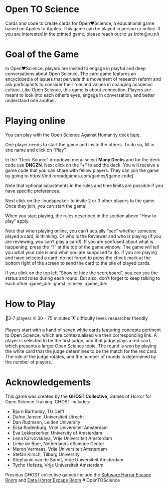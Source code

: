 # Open TO Science
Cards and code to create cards for Open❤️Science, a educational game based on Apples to Apples.
This game can be played in person or online. If you are interested in the printed game, please reach out to us (rdm@vu.nl)

# Goal of the Game
In Open❤️Science, players are invited to engage in playful and deep conversations about Open Science. The card game features an encyclopedia of issues that pervade this movement of research reform and ask participants to consider their role and values in changing academic culture. Like Open Science, this game is about connection. Players are meant to look into each other’s eyes, engage in conversation, and better understand one another. 


# Playing online

You can play with the Open Science Against Humanity deck <a href="https://md.rereadgames.com/" target="_blank">here</a>.

One player needs to start the game and invite the others. To do so, fill in one name and click on "Play". 


In the "Deck Source" dropdown menu select **Many Decks** and for the deck code use **DNGZN**. Next click on the "+" to add the deck. You will receive a game code that you can share with fellow players. They can join the game by going to https://md.rereadgames.com/games/[game code]

Note that optional adjustments in the rules and time limits are possible if you have specific preferences.


Next click on the :loudspeaker: to invite 2 or 3 other players to the game.
Once they join, you can start the game!

When you start playing, the rules described in the section above "How to play" apply.

Note that when playing online, you can't actually "see" whether someone played a card, is thinking. Or who is the Reviewer and who is playing (if you are reviewing, you can't play a card!). If you are confused about what is happening, press the "?" at the top of the game window. The game will tell you what your role is and what you are supposed to do. If you are playing and have selected a card, do not forget to press the check mark at the bottom right of the screen to send the card to the pile of played cards. 

If you click on the top left "Show or hide the scoreboard", you can see the status and roles during each round. But also, don't forget to keep talking to each other :game_die: :ghost: :smiley: :game_die:



# How to Play

🧍3-7 players		⏰ 30 - 75 minutes	🏋️ difficulty level: researcher friendly

Players start with a hand of seven white cards featuring concepts pertinent to Open Science, which are contextualised via their corresponding link. A player is selected to be the first judge, and that judge plays a red card, which presents a larger Open Science topic. The round is won by playing the white card that the judge determines to be the match for the red card. The role of the judge rotates, and the number of rounds is determined by the number of players. 

# Acknowledgements

This game was created by the **GHOST Collective**, Games of Horror for Open Science Training. GHOST includes:


- Bjorn Bartholdy, TU Delft
- Dafne Jansen, Universiteit Utrecht
- Dan Rudmann, Leiden University
- Elisa Rodenburg, Vrije Universiteit Amsterdam 
- Eva Lekkerkerker, University of Amsterdam
- Lena Karvovskaya, Vrije Universiteit Amsterdam
- Lieke de Boer, Netherlands eScience Center
- Meron Vermaas, Vrije Universiteit Amsterdam
- Stefan Kirsch, Tilburg University
- Stephanie van de Sandt, Vrije Universiteit Amsterdam 
- Tycho Hofstra, Vrije Universiteit Amsterdam 

Previous GHOST collective games include the [Software Horror Escape Room](https://nlesc.github.io/softwarehorrorgame/SoftwareHorrorGame.html) and [Data Horror Escape Room](https://sites.google.com/vu.nl/datahorror/home?authuser=0)
# OpenTOScience
